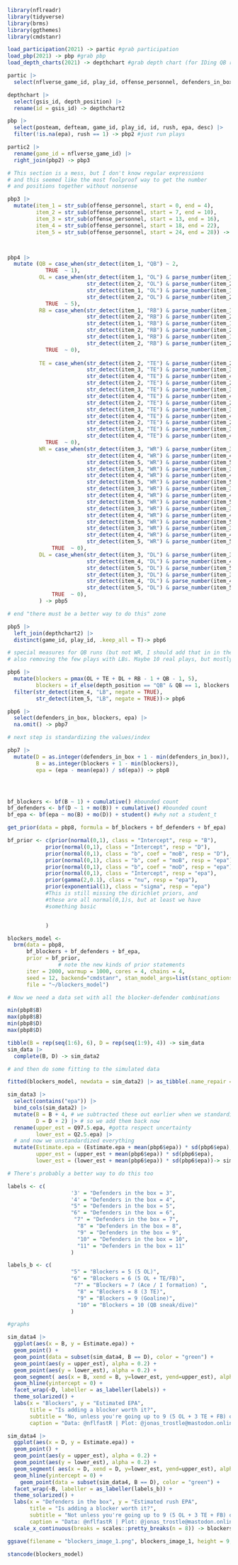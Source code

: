 ```r
library(nflreadr)
library(tidyverse)
library(brms)
library(ggthemes)
library(cmdstanr)
```

```r
load_participation(2021) -> partic #grab participation
load_pbp(2021) -> pbp #grab pbp
load_depth_charts(2021) -> depthchart #grab depth chart (for IDing QB runs)

partic |> 
  select(nflverse_game_id, play_id, offense_personnel, defenders_in_box) -> partic2

depthchart |> 
  select(gsis_id, depth_position) |> 
  rename(id = gsis_id) -> depthchart2

pbp |> 
  select(posteam, defteam, game_id, play_id, id, rush, epa, desc) |> 
  filter(!is.na(epa), rush == 1) -> pbp2 #just run plays

partic2 |> 
  rename(game_id = nflverse_game_id) |> 
  right_join(pbp2) -> pbp3

# This section is a mess, but I don't know regular expressions
# and this seemed like the most foolproof way to get the number
# and positions together without nonsense

pbp3 |> 
  mutate(item_1 = str_sub(offense_personnel, start = 0, end = 4),
         item_2 = str_sub(offense_personnel, start = 7, end = 10),
         item_3 = str_sub(offense_personnel, start = 13, end = 16),
         item_4 = str_sub(offense_personnel, start = 18, end = 22),
         item_5 = str_sub(offense_personnel, start = 24, end = 28)) -> pbp4



pbp4 |> 
  mutate (QB = case_when(str_detect(item_1, "QB") ~ 2,
            TRUE  ~ 1),
          OL = case_when(str_detect(item_1, "OL") & parse_number(item_1) == 6 ~ 6,
                         str_detect(item_2, "OL") & parse_number(item_2) == 6 ~ 6,
                         str_detect(item_1, "OL") & parse_number(item_1) == 7 ~ 7,
                         str_detect(item_2, "OL") & parse_number(item_2) == 7 ~ 7,
            TRUE  ~ 5),
          RB = case_when(str_detect(item_1, "RB") & parse_number(item_1) == 1 ~ 1,
                         str_detect(item_2, "RB") & parse_number(item_2) == 1 ~ 1,
                         str_detect(item_1, "RB") & parse_number(item_1) == 2 ~ 2,
                         str_detect(item_2, "RB") & parse_number(item_2) == 2 ~ 2,
                         str_detect(item_1, "RB") & parse_number(item_1) == 3 ~ 3,
                         str_detect(item_2, "RB") & parse_number(item_2) == 3 ~ 3,
            TRUE  ~ 0),
          
          TE = case_when(str_detect(item_2, "TE") & parse_number(item_2) == 1 ~ 1,
                         str_detect(item_3, "TE") & parse_number(item_3) == 1 ~ 1,
                         str_detect(item_4, "TE") & parse_number(item_4) == 1 ~ 1,
                         str_detect(item_2, "TE") & parse_number(item_2) == 2 ~ 2,
                         str_detect(item_3, "TE") & parse_number(item_3) == 2 ~ 2,
                         str_detect(item_4, "TE") & parse_number(item_4) == 2 ~ 2,
                         str_detect(item_2, "TE") & parse_number(item_2) == 3 ~ 3,
                         str_detect(item_3, "TE") & parse_number(item_3) == 3 ~ 3,
                         str_detect(item_4, "TE") & parse_number(item_4) == 3 ~ 3,
                         str_detect(item_2, "TE") & parse_number(item_2) == 4 ~ 4,
                         str_detect(item_3, "TE") & parse_number(item_3) == 4 ~ 4,
                         str_detect(item_4, "TE") & parse_number(item_4) == 4 ~ 4,
            TRUE  ~ 0),
          WR = case_when(str_detect(item_3, "WR") & parse_number(item_3) == 1 ~ 1,
                         str_detect(item_4, "WR") & parse_number(item_4) == 1 ~ 1,
                         str_detect(item_5, "WR") & parse_number(item_5) == 1 ~ 1,
                         str_detect(item_3, "WR") & parse_number(item_3) == 2 ~ 2,
                         str_detect(item_4, "WR") & parse_number(item_4) == 2 ~ 2,
                         str_detect(item_5, "WR") & parse_number(item_5) == 2 ~ 2,
                         str_detect(item_3, "WR") & parse_number(item_3) == 3 ~ 3,
                         str_detect(item_4, "WR") & parse_number(item_4) == 3 ~ 3,
                         str_detect(item_5, "WR") & parse_number(item_5) == 3 ~ 3,
                         str_detect(item_3, "WR") & parse_number(item_3) == 4 ~ 4,
                         str_detect(item_4, "WR") & parse_number(item_4) == 4 ~ 4,
                         str_detect(item_5, "WR") & parse_number(item_5) == 4 ~ 4,
                         str_detect(item_3, "WR") & parse_number(item_3) == 5 ~ 5,
                         str_detect(item_4, "WR") & parse_number(item_4) == 5 ~ 5,
                         str_detect(item_5, "WR") & parse_number(item_5) == 5 ~ 5,
              TRUE  ~ 0),
          DL = case_when(str_detect(item_3, "DL") & parse_number(item_3) == 1 ~ 1,
                         str_detect(item_4, "DL") & parse_number(item_4) == 1 ~ 1,
                         str_detect(item_5, "DL") & parse_number(item_5) == 1 ~ 1,
                         str_detect(item_3, "DL") & parse_number(item_3) == 2 ~ 2,
                         str_detect(item_4, "DL") & parse_number(item_4) == 2 ~ 2,
                         str_detect(item_5, "DL") & parse_number(item_5) == 2 ~ 2,
              TRUE  ~ 0),
          ) -> pbp5

# end "there must be a better way to do this" zone

pbp5 |> 
  left_join(depthchart2) |> 
  distinct(game_id, play_id, .keep_all = T)-> pbp6

# special measures for QB runs (but not WR, I should add that in in the future)
# also removing the few plays with LBs. Maybe 10 real plays, but mostly punts

pbp6 |> 
  mutate(blockers = pmax(OL + TE + DL + RB - 1 + QB - 1, 5),
         blockers = if_else(depth_position == "QB" & QB == 1, blockers + 1, blockers)) |> 
  filter(str_detect(item_4, "LB", negate = TRUE),
         str_detect(item_5, "LB", negate = TRUE))-> pbp6

pbp6 |> 
  select(defenders_in_box, blockers, epa) |> 
  na.omit() -> pbp7

```


```r
# next step is standardizing the values/index

pbp7 |> 
  mutate(D = as.integer(defenders_in_box + 1 - min(defenders_in_box)),
         B = as.integer(blockers + 1 - min(blockers)),
         epa = (epa - mean(epa)) / sd(epa)) -> pbp8 




bf_blockers <- bf(B ~ 1) + cumulative() #bounded count
bf_defenders <- bf(D ~ 1 + mo(B)) + cumulative() #bounded count
bf_epa <- bf(epa ~ mo(B) + mo(D)) + student() #why not a student_t

get_prior(data = pbp8, formula = bf_blockers + bf_defenders + bf_epa)

bf_prior <- c(prior(normal(0,1), class = "Intercept", resp = "B"),
            prior(normal(0,1), class = "Intercept", resp = "D"),
            prior(normal(0,1), class = "b", coef = "moB", resp = "D"),
            prior(normal(0,1), class = "b", coef = "moB", resp = "epa"),
            prior(normal(0,1), class = "b", coef = "moD", resp = "epa"),
            prior(normal(0,1), class = "Intercept", resp = "epa"),
            prior(gamma(2,0.1), class = "nu", resp = "epa"),
            prior(exponential(1), class = "sigma", resp = "epa")
            #This is still missing the dirichlet priors, and
            #these are all normal(0,1)s, but at least we have 
            #something basic


            )

blockers_model <- 
  brm(data = pbp8, 
      bf_blockers + bf_defenders + bf_epa,
      prior = bf_prior,
                # note the new kinds of prior statements
      iter = 2000, warmup = 1000, cores = 4, chains = 4,
      seed = 12, backend="cmdstanr", stan_model_args=list(stanc_options = list("O1")),
      file = "~/blockers_model")
```


```r
# Now we need a data set with all the blocker-defender combinations

min(pbp8$B)
max(pbp8$B)
min(pbp8$D)
max(pbp8$D)

tibble(B = rep(seq(1:6), 6), D = rep(seq(1:9), 4)) -> sim_data
sim_data |> 
  complete(B, D) -> sim_data2

# and then do some fitting to the simulated data

fitted(blockers_model, newdata = sim_data2) |> as_tibble(.name_repair = "minimal") -> sim_data3

sim_data3 |> 
  select(contains("epa")) |> 
  bind_cols(sim_data2) |> 
  mutate(B = B + 4, # we subtracted these out earlier when we standardized
         D = D + 2) |> # so we add them back now
  rename(upper_est = Q97.5.epa, #gotta respect uncertainty
         lower_est = Q2.5.epa) |> 
  # and now we unstandardized everything
  mutate(Estimate.epa = (Estimate.epa + mean(pbp6$epa)) * sd(pbp6$epa),
         upper_est = (upper_est + mean(pbp6$epa)) * sd(pbp6$epa),
         lower_est = (lower_est + mean(pbp6$epa)) * sd(pbp6$epa))-> sim_data4

```

```r
# There's probably a better way to do this too

labels <- c(
                    '3' = "Defenders in the box = 3",
                    '4' = "Defenders in the box = 4",
                    "5" = "Defenders in the box = 5",
                    "6" = "Defenders in the box = 6",
                     "7" = "Defenders in the box = 7",
                      "8" = "Defenders in the box = 8",
                      "9" = "Defenders in the box = 9",
                      "10" = "Defenders in the box = 10",
                      "11" = "Defenders in the box = 11"
                    )

labels_b <- c(
                    "5" = "Blockers = 5 (5 OL)",
                    "6" = "Blockers = 6 (5 OL + TE/FB)",
                     "7" = "Blockers = 7 (Ace / I formation) ",
                      "8" = "Blockers = 8 (3 TE)",
                      "9" = "Blockers = 9 (Goaline)",
                      "10" = "Blockers = 10 (QB sneak/dive)"
                    )

```


```r
#graphs 

sim_data4 |> 
  ggplot(aes(x = B, y = Estimate.epa)) +
  geom_point() +
  geom_point(data = subset(sim_data4, B == D), color = "green") +
  geom_point(aes(y = upper_est), alpha = 0.2) +
  geom_point(aes(y = lower_est), alpha = 0.2) +
  geom_segment( aes(x = B, xend = B, y=lower_est, yend=upper_est), alpha = 0.2) +
  geom_hline(yintercept = 0) +
  facet_wrap(~D, labeller = as_labeller(labels)) +
  theme_solarized() +
  labs(x = "Blockers", y = "Estimated EPA",
       title = "Is adding a blocker worth it?",
       subtitle = "No, unless you're going up to 9 (5 OL + 3 TE + FB) or 10 blockers (QB sneak/dive)",
       caption = "Data: @nflfastR | Plot: @jonas_trostle@mastodon.online \n Blockers is OL + TE + RB + QB - 2 (except for QB runs, in which case we only subtract 1)")

sim_data4 |> 
  ggplot(aes(x = D, y = Estimate.epa)) +
  geom_point() +
  geom_point(aes(y = upper_est), alpha = 0.2) +
  geom_point(aes(y = lower_est), alpha = 0.2) +
  geom_segment( aes(x = D, xend = D, y=lower_est, yend=upper_est), alpha = 0.2) +
  geom_hline(yintercept = 0) +
    geom_point(data = subset(sim_data4, B == D), color = "green") +
  facet_wrap(~B, labeller = as_labeller(labels_b)) +
  theme_solarized() +
  labs(x = "Defenders in the box", y = "Estimated rush EPA",
       title = "Is adding a blocker worth it?",
       subtitle = "Not unless you're going up to 9 (5 OL + 3 TE + FB) or 10 blockers (QB sneak/dive)",
       caption = "Data: @nflfastR | Plot: @jonas_trostle@mastodon.online \n Blockers is OL + TE + RB + QB - 2 (except for QB runs, in which case we only subtract 1)") +
  scale_x_continuous(breaks = scales::pretty_breaks(n = 8)) -> blockers_image_1

ggsave(filename = "blockers_image_1.png", blockers_image_1, height = 9, width = 16, dpi = "retina")

stancode(blockers_model)
```


